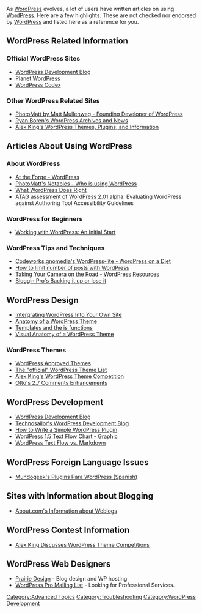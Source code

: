 As [[WordPress]] evolves, a lot of users have written articles on using [[WordPress]].  Here are a few highlights.  These are not checked nor endorsed by [[WordPress]] and listed here as a reference for you.

==WordPress Related Information==

===Official WordPress Sites===

*[http://wordpress.org/development/ WordPress Development Blog]
*[http://planet.wordpress.org/ Planet WordPress]
*[http://codex.wordpress.org/ WordPress Codex]

===Other WordPress Related Sites===

*[http://photomatt.net/ PhotoMatt by Matt Mullenweg - Founding Developer of WordPress]
*[http://boren.nu/archives/category/wordpress/ Ryan Boren's WordPress Archives and News]
*[http://www.alexking.org/ Alex King's WordPress Themes, Plugins, and Information]

==Articles About Using WordPress==

===About WordPress===
*[http://interactive.linuxjournal.com/article/7624 At the Forge - WordPress]
*[http://photomatt.net/2004/03/31/notables/ PhotoMatt's Notables - Who is using WordPress]
* [http://www.laurenwood.org/anyway/index.php?p=20 What WordPress Does Right]
* [http://joeclark.org/access/webaccess/WordPress-ATAG-evaluation.html ATAG assessment of WordPress 2.01 alpha]: Evaluating WordPress against Authoring Tool Accessibility Guidelines

===WordPress for Beginners===

*[http://www.kyantonius.com/weblog/archives/2004/09/14/working-with-wordpress-an-initial-start/ Working with WordPress: An Initial Start]

===WordPress Tips and Techniques===

* [http://codeworks.gnomedia.com/archives/2005/programming/wordpress/wordpress-lite/ Codeworks.gnomedia's WordPress-lite - WordPress on a Diet]
* [http://justinblanton.com/2005/02/limit-number-of-posts-with-wordpress How to limit number of posts with WordPress]
* [http://www.cameraontheroad.com/?p=600 Taking Your Camera on the Road - WordPress Resources]
* [http://www.bloggingpro.com/archives/2004/05/28/backing-it-up-or-lose-it/ Bloggin Pro's Backing it up or lose it]

==WordPress Design==

*[http://www.jonathanwold.com/tutorials/wordpress_integration/ Intergrating WordPress Into Your Own Site]
*[https://ryan.boren.me/2004/11/10/anatomy-of-a-wordpress-theme/ Anatomy of a WordPress Theme]
*[https://ryan.boren.me/2004/10/16/templates-and-the-is-functions/ Templates and the is functions]
*[http://www.transycan.net/abc/visual_anat.html Visual Anatomy of a WordPress Theme]

===WordPress Themes===

*[http://www.wordpress.org/themes WordPress Approved Themes]
*[http://codex.wordpress.org/Using_Themes/Theme_List The "official" WordPress Theme List]
*[http://www.alexking.org/blog/2005/02/27/wordpress-theme-competition/ Alex King's WordPress Theme Competition]
*[http://ottopress.com/2008/wordpress-2-7-comments-enhancements/ Otto's 2.7 Comments Enhancements]

==WordPress Development==

*[http://wordpress.org/development/ WordPress Development Blog]
*[http://www.technosailor.com/ Technosailor's WordPress Development Blog]
*[http://www.asymptomatic.net/archives/2005/02/22/1328/how-to-write-a-simple-wordpress-plugin/ How to Write a Simple WordPress Plugin]
* [http://www.michelf.com/img/blog/wordpress1.5-text-flow.png WordPress 1.5 Text Flow Chart - Graphic]
* [http://www.michelf.com/weblog/2005/wordpress-text-flow-vs-markdown/ WordPress Text Flow vs. Markdown]

==WordPress Foreign Language Issues==

*[http://mundogeek.net/wiki/doku.php?id=plugins_para_wordpress Mundogeek's Plugins Para WordPress (Spanish)]

==Sites with Information about Blogging==

*[http://weblogs.about.com/ About.com's Information about Weblogs]

==WordPress Contest Information==

* [http://www.alexking.org/blog/2005/06/27/competition-lessons/ Alex King Discusses WordPress Theme Competitions]

==WordPress Web Designers==

*[http://www.transycan.net Prairie Design] - Blog design and WP hosting
*[http://lists.automattic.com/mailman/listinfo/wp-pro WordPress Pro Mailing List] - Looking for Professional Services.

[[Category:Advanced Topics]]
[[Category:Troubleshooting]]
[[Category:WordPress Development]]